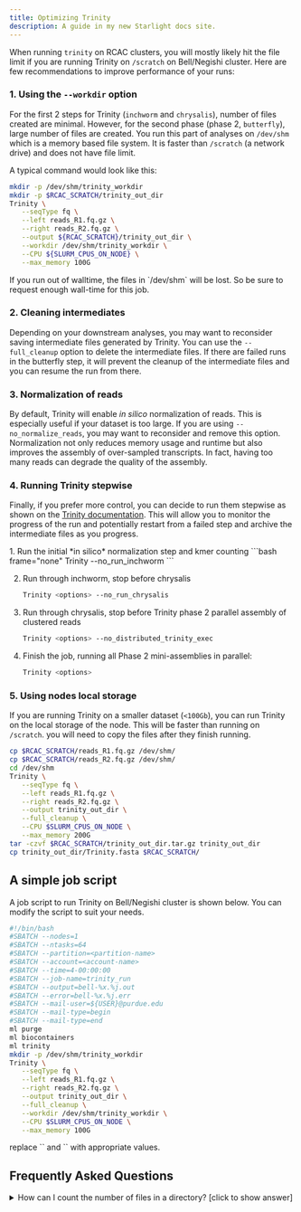 ```yaml
---
title: Optimizing Trinity
description: A guide in my new Starlight docs site.
---
```


When running `trinity` on RCAC clusters, you will mostly likely hit the file limit if you are running Trinity on `/scratch` on Bell/Negishi cluster. Here are few recommendations to improve performance of your runs:

### 1. Using the `--workdir` option

For the first 2 steps for Trinity (`inchworm` and `chrysalis`), number of files created are minimal. However, for the second phase (phase 2, `butterfly`), large number of files are created. You run this part of analyses on `/dev/shm` which is a memory based file system. It is faster than `/scratch` (a network drive) and does not have file limit. 

A typical command would look like this:

```bash frame="none"
mkdir -p /dev/shm/trinity_workdir
mkdir -p $RCAC_SCRATCH/trinity_out_dir
Trinity \
   --seqType fq \
   --left reads_R1.fq.gz \
   --right reads_R2.fq.gz \
   --output ${RCAC_SCRATCH}/trinity_out_dir \
   --workdir /dev/shm/trinity_workdir \
   --CPU ${SLURM_CPUS_ON_NODE} \
   --max_memory 100G
```

<Aside type="note">
If you run out of walltime, the files in `/dev/shm` will be lost. So be sure to request enough wall-time for this job. 
</Aside>


### 2. Cleaning intermediates

Depending on your downstream analyses, you may want to reconsider saving intermediate files generated by Trinity. You can use the `--full_cleanup` option to delete the intermediate files. If there are failed runs in the butterfly step, it will prevent the cleanup of the intermediate files and you can resume the run from there.


### 3. Normalization of reads

By default, Trinity will enable _in silico_ normalization of reads. This is especially useful if your dataset is too large. If you are using `--no_normalize_reads`, you may want to reconsider and remove this option. Normalization not only reduces memory usage and runtime but also improves the assembly of over-sampled transcripts. In fact, having too many reads can degrade the quality of the assembly.


### 4. Running Trinity stepwise

Finally, if you prefer more control, you can decide to run them stepwise as shown on the [Trinity documentation](https://github.com/trinityrnaseq/trinityrnaseq/wiki/Running-Trinity#running-trinity-in-multiple-sequential-stages). This will allow you to monitor the progress of the run and potentially restart from a failed step and archive the intermediate files as you progress.



<Steps>
1. Run the initial *in silico* normalization step and kmer counting
   ```bash frame="none"
   Trinity <options> --no_run_inchworm
   ```

2. Run through inchworm, stop before chrysalis
   ```bash frame="none"
   Trinity <options> --no_run_chrysalis
   ```

3. Run through chrysalis, stop before Trinity phase 2 parallel assembly of clustered reads
   ```bash frame="none"
   Trinity <options> --no_distributed_trinity_exec
   ```

4. Finish the job, running all Phase 2 mini-assemblies in parallel:
   ```bash frame="none"
   Trinity <options> 
   ```
</Steps>


### 5. Using nodes local storage

If you are running Trinity on a smaller dataset (`<100Gb`), you can run Trinity on the local storage of the node. This will be faster than running on `/scratch`.  you will need to copy the files after they finish running.

```bash frame="none"
cp $RCAC_SCRATCH/reads_R1.fq.gz /dev/shm/
cp $RCAC_SCRATCH/reads_R2.fq.gz /dev/shm/
cd /dev/shm
Trinity \
   --seqType fq \
   --left reads_R1.fq.gz \
   --right reads_R2.fq.gz \
   --output trinity_out_dir \
   --full_cleanup \
   --CPU $SLURM_CPUS_ON_NODE \
   --max_memory 200G
tar -czvf $RCAC_SCRATCH/trinity_out_dir.tar.gz trinity_out_dir
cp trinity_out_dir/Trinity.fasta $RCAC_SCRATCH/
```



## A simple job script

A job script to run Trinity on Bell/Negishi cluster is shown below. You can modify the script to suit your needs.

```bash title="trinity_job.sh"
#!/bin/bash
#SBATCH --nodes=1
#SBATCH --ntasks=64
#SBATCH --partition=<partition-name>
#SBATCH --account=<account-name>
#SBATCH --time=4-00:00:00
#SBATCH --job-name=trinity_run
#SBATCH --output=bell-%x.%j.out
#SBATCH --error=bell-%x.%j.err
#SBATCH --mail-user=${USER}@purdue.edu
#SBATCH --mail-type=begin
#SBATCH --mail-type=end
ml purge
ml biocontainers
ml trinity
mkdir -p /dev/shm/trinity_workdir
Trinity \
   --seqType fq \
   --left reads_R1.fq.gz \
   --right reads_R2.fq.gz \
   --output trinity_out_dir \
   --full_cleanup \
   --workdir /dev/shm/trinity_workdir \
   --CPU $SLURM_CPUS_ON_NODE \
   --max_memory 100G
```

<Aside type="note">
replace `<partition-name>` and `<account-name>` with appropriate values.
</Aside>

## Frequently Asked Questions

<details>
<summary>How can I count the number of files in a directory? [click to show answer]</summary>

You can use `find` command to count the number of files. eg.,

```bash
find /path/to/directory -type f | wc -l
```
</details>